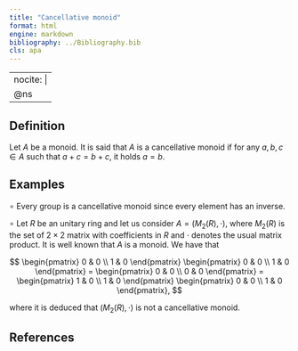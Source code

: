 ```yaml
---
title: "Cancellative monoid"
format: html
engine: markdown
bibliography: ../Bibliography.bib
cls: apa
---
```


---
nocite: |
  @ns
---

<!-- Definición de Num. Sem. -->

## Definition

Let $A$ be a monoid. It is said that $A$ is a cancellative monoid if for any $a, b, c \in A$ such that $a + c = b + c$, it holds $a = b$.

## Examples

$\circ$ Every group is a cancellative monoid since every element has an inverse.

$\circ$ Let $R$ be an unitary ring and let us consider $A = (M_2(R), \cdot)$, where $M_2(R)$ is the set of $2 \times 2$ matrix with coefficients in $R$ and $\cdot$ denotes the usual matrix product. It is well known that $A$ is a monoid. We have that

$$
\begin{pmatrix}
  0 & 0 \\
  1 & 0
\end{pmatrix}
\begin{pmatrix}
  0 & 0 \\
  1 & 0
\end{pmatrix}
=
\begin{pmatrix}
  0 & 0 \\
  0 & 0
\end{pmatrix}
= \begin{pmatrix}
  1 & 0 \\
  1 & 0
\end{pmatrix}
\begin{pmatrix}
  0 & 0 \\
  1 & 0
\end{pmatrix},
$$

where it is deduced that $(M_2(R), \cdot)$ is not a cancellative monoid.

## References

::: {#refs}

:::
